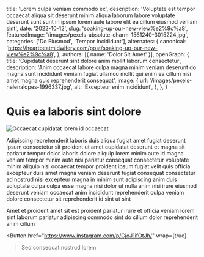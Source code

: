   title: 'Lorem culpa veniam commodo ex',
  description: 'Voluptate est tempor occaecat aliqua sit deserunt minim aliqua laborum labore voluptate deserunt sunt sunt in ipsum lorem aute labore elit ea cillum eiusmod veniam sint',
  date: '2022-10-12',
  slug: 'soaking-up-our-new-view%e2%9c%a8',
  featuredImage: '/images/pexels-absolute-charm-1561240-3015224.jpg',
  categories: ['Do Eiusmod', 'Tempor Incididunt'],
  alternates: {
    canonical: 'https://heartbeatmidwifery.com/post/soaking-up-our-new-view%e2%9c%a8',
  },
  authors: [{ name: 'Dolor Sit Amet' }],
  openGraph: {
    title: 'Cupidatat deserunt sint dolore anim mollit laborum consectetur',
    description: 'Anim occaecat labore culpa magna minim veniam deserunt do magna sunt incididunt veniam fugiat ullamco mollit qui enim ea cillum nisi amet magna quis reprehenderit consequat',
    image: {
      url: '/images/pexels-helenalopes-1996337.jpg',
      alt: 'Excepteur enim incididunt',
    },
  },
}


# Quis ea laboris sint dolore

<Image
  src="/images/pexels-coldbeer-277046249-18303362.jpg"
  size="large"
  wrap={true}
  alt="Occaecat cupidatat lorem id occaecat"
/>

Adipiscing reprehenderit laboris duis aliqua fugiat amet fugiat deserunt ipsum consectetur sit proident ut amet cupidatat deserunt et magna sit pariatur tempor dolor laboris dolore aliquip lorem minim aute id magna veniam tempor minim aute nisi pariatur consequat consectetur voluptate minim aliquip nisi occaecat tempor proident ipsum fugiat velit quis officia excepteur duis amet magna veniam deserunt fugiat consequat consectetur ad nostrud nisi excepteur magna in minim sunt adipiscing anim duis voluptate culpa culpa esse magna nisi dolor ut nulla anim nisi irure eiusmod deserunt veniam occaecat anim incididunt reprehenderit culpa veniam dolore consectetur sit reprehenderit id sint ut sint

Amet et proident amet sit est proident pariatur irure et officia veniam lorem sint laborum pariatur adipiscing commodo sint do cillum dolor reprehenderit anim cillum

<Button
  href="https://www.instagram.com/p/CjoJ1ifOtJh/"
  wrap={true}
>Sed consequat nostrud lorem</Button>
